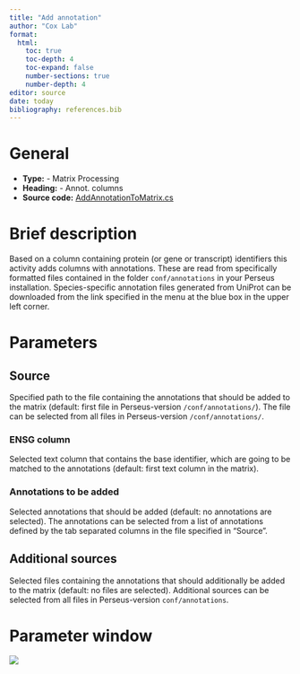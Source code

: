 ```yaml
---
title: "Add annotation"
author: "Cox Lab"
format: 
  html:
    toc: true
    toc-depth: 4
    toc-expand: false
    number-sections: true
    number-depth: 4
editor: source
date: today
bibliography: references.bib
---
```


# General

-   **Type:** - Matrix Processing
-   **Heading:** - Annot. columns
-   **Source code:** [AddAnnotationToMatrix.cs](https://github.com/JurgenCox/perseus-plugins/blob/master/PerseusPluginLib/AnnotCols/AddAnnotationToMatrix.cs)

# Brief description

Based on a column containing protein (or gene or transcript) identifiers this activity adds columns with annotations. These are read from specifically formatted files contained in the folder `conf/annotations` in your Perseus installation. Species-specific annotation files generated from UniProt can be downloaded from the link specified in the menu at the blue box in the upper left corner.

```{=html}
<!-- This comment and the line above it must be preserved when editing this file!
The recommended sections are these, but they may be changed on a case by case basis.
===== Detailed description =====
===== Parameters =====
===== Theoretical background =====
===== Examples =====
Make changes only below this line! -->
```
# Parameters

## Source

Specified path to the file containing the annotations that should be added to the matrix (default: first file in Perseus-version `/conf/annotations/`). The file can be selected from all files in Perseus-version `/conf/annotations/`.

### ENSG column

Selected text column that contains the base identifier, which are going to be matched to the annotations (default: first text column in the matrix).

### Annotations to be added

Selected annotations that should be added (default: no annotations are selected). The annotations can be selected from a list of annotations defined by the tab separated columns in the file specified in "Source".

## Additional sources

Selected files containing the annotations that should additionally be added to the matrix (default: no files are selected). Additional sources can be selected from all files in Perseus-version `conf/annotations`.

# Parameter window

![](images/annot-columns-add_annotations-edited.png)

